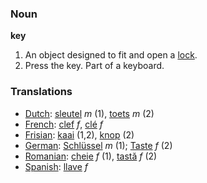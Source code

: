 === Noun ===

'''key'''

#An object designed to fit and open a [[lock]].
#Press the key. Part of a keyboard.

=== Translations ===
*[[Dutch]]: [[sleutel]] ''m'' (1), [[toets]] ''m'' (2)
*[[French]]: [[clef]] ''f'', [[clé]] ''f''
*[[Frisian]]: [[kaai]] (1,2), [[knop]] (2)
*[[German]]: [[Schlüssel]] ''m'' (1); [[Taste]] ''f'' (2)
*[[Romanian]]: [[cheie]] ''f'' (1), [[tastă]] ''f'' (2)
*[[Spanish]]: [[llave]] ''f''